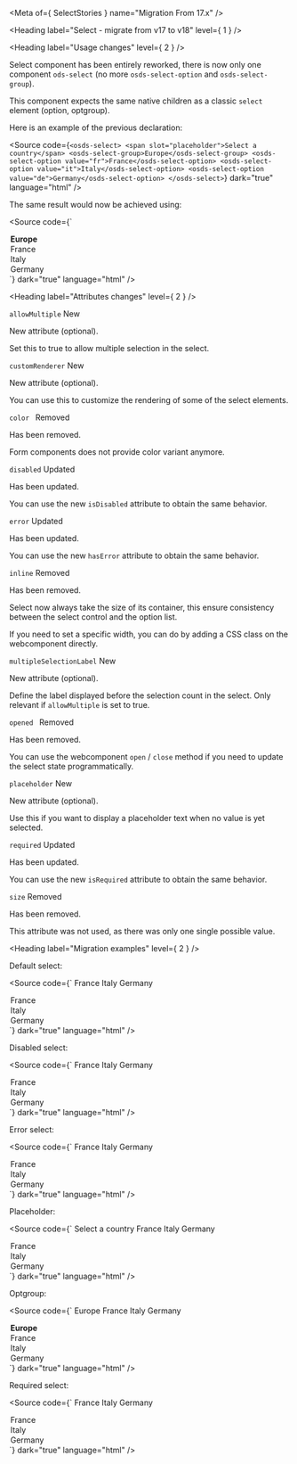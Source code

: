 
<Meta of={ SelectStories } name="Migration From 17.x" />

<Heading label="Select - migrate from v17 to v18" level={ 1 } />

<Heading label="Usage changes" level={ 2 } />

Select component has been entirely reworked, there is now only one component `ods-select`
(no more `osds-select-option` and `osds-select-group`).

This component expects the same native children as a classic `select` element (option, optgroup).

Here is an example of the previous declaration:

<Source code={`
<osds-select>
  <span slot="placeholder">Select a country</span>
  <osds-select-group>Europe</osds-select-group>
  <osds-select-option value="fr">France</osds-select-option>
  <osds-select-option value="it">Italy</osds-select-option>
  <osds-select-option value="de">Germany</osds-select-option>
</osds-select>
`}
        dark="true"
        language="html" />

The same result would now be achieved using:

<Source code={`
<ods-select placeholder="Select a country">
  <optgroup label="Europe">
    <option value="fr">France</option>
    <option value="it">Italy</option>
    <option value="de">Germany</option>
  </optgroup>
</ods-select>
`}
        dark="true"
        language="html" />

<Heading label="Attributes changes" level={ 2 } />

`allowMultiple` <Badge color="success" size="sm">New</Badge>

New attribute (optional).

Set this to true to allow multiple selection in the select.

`customRenderer` <Badge color="success" size="sm">New</Badge>

New attribute (optional).

You can use this to customize the rendering of some of the select elements.

`color ` <Badge color="critical" size="sm">Removed</Badge>

Has been removed.

Form components does not provide color variant anymore.

`disabled` <Badge color="information" size="sm">Updated</Badge>

Has been updated.

You can use the new `isDisabled` attribute to obtain the same behavior.

`error` <Badge color="information" size="sm">Updated</Badge>

Has been updated.

You can use the new `hasError` attribute to obtain the same behavior.

`inline` <Badge color="critical" size="sm">Removed</Badge>

Has been removed.

Select now always take the size of its container, this ensure consistency between the select control and the option list.

If you need to set a specific width, you can do by adding a CSS class on the webcomponent directly.

`multipleSelectionLabel` <Badge color="success" size="sm">New</Badge>

New attribute (optional).

Define the label displayed before the selection count in the select.
Only relevant if `allowMultiple` is set to true.

`opened ` <Badge color="critical" size="sm">Removed</Badge>

Has been removed.

You can use the webcomponent `open` / `close` method if you need to update the select state programmatically.

`placeholder` <Badge color="success" size="sm">New</Badge>

New attribute (optional).

Use this if you want to display a placeholder text when no value is yet selected.

`required` <Badge color="information" size="sm">Updated</Badge>

Has been updated.

You can use the new `isRequired` attribute to obtain the same behavior.

`size` <Badge color="critical" size="sm">Removed</Badge>

Has been removed.

This attribute was not used, as there was only one single possible value.

<Heading label="Migration examples" level={ 2 } />

Default select:

<Source code={`
<osds-select>
  <osds-select-option value="fr">France</osds-select-option>
  <osds-select-option value="it">Italy</osds-select-option>
  <osds-select-option value="de">Germany</osds-select-option>
</osds-select>

<!-- is now -->

<ods-select>
  <option value="fr">France</option>
  <option value="it">Italy</option>
  <option value="de">Germany</option>
</ods-select>
`}
        dark="true"
        language="html" />

Disabled select:

<Source code={`
<osds-select disabled>
  <osds-select-option value="fr">France</osds-select-option>
  <osds-select-option value="it">Italy</osds-select-option>
  <osds-select-option value="de">Germany</osds-select-option>
</osds-select>

<!-- is now -->

<ods-select is-disabled>
  <option value="fr">France</option>
  <option value="it">Italy</option>
  <option value="de">Germany</option>
</ods-select>
`}
        dark="true"
        language="html" />

Error select:

<Source code={`
<osds-select error>
  <osds-select-option value="fr">France</osds-select-option>
  <osds-select-option value="it">Italy</osds-select-option>
  <osds-select-option value="de">Germany</osds-select-option>
</osds-select>

<!-- is now -->

<ods-select has-error>
  <option value="fr">France</option>
  <option value="it">Italy</option>
  <option value="de">Germany</option>
</ods-select>
`}
        dark="true"
        language="html" />

Placeholder:

<Source code={`
<osds-select>
  <span slot="placeholder">Select a country</span>
  <osds-select-option value="fr">France</osds-select-option>
  <osds-select-option value="it">Italy</osds-select-option>
  <osds-select-option value="de">Germany</osds-select-option>
</osds-select>

<!-- is now -->

<ods-select placeholder="Select a country">
  <option value="fr">France</option>
  <option value="it">Italy</option>
  <option value="de">Germany</option>
</ods-select>
`}
        dark="true"
        language="html" />

Optgroup:

<Source code={`
<osds-select>
  <osds-select-group>Europe</osds-select-group>
  <osds-select-option value="fr">France</osds-select-option>
  <osds-select-option value="it">Italy</osds-select-option>
  <osds-select-option value="de">Germany</osds-select-option>
</osds-select>

<!-- is now -->

<ods-select>
  <optgroup label="Europe">
    <option value="fr">France</option>
    <option value="it">Italy</option>
    <option value="de">Germany</option>
  </optgroup>
</ods-select>
`}
        dark="true"
        language="html" />

Required select:

<Source code={`
<osds-select required>
  <osds-select-option value="fr">France</osds-select-option>
  <osds-select-option value="it">Italy</osds-select-option>
  <osds-select-option value="de">Germany</osds-select-option>
</osds-select>

<!-- is now -->

<ods-select is-required>
  <option value="fr">France</option>
  <option value="it">Italy</option>
  <option value="de">Germany</option>
</ods-select>
`}
        dark="true"
        language="html" />
